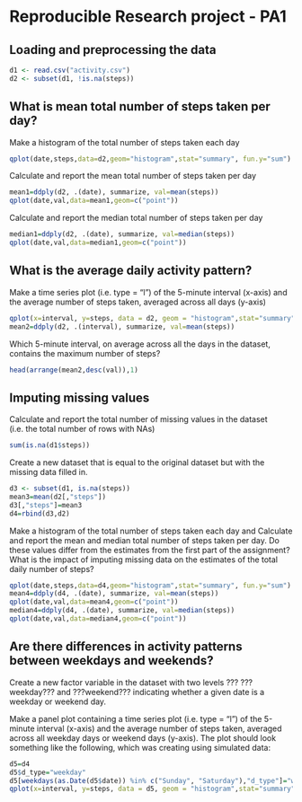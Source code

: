 Reproducible Research project - PA1
=====================

## Loading and preprocessing the data

```r
d1 <- read.csv("activity.csv")
d2 <- subset(d1, !is.na(steps))
```
## What is mean total number of steps taken per day?

Make a histogram of the total number of steps taken each day
```r
qplot(date,steps,data=d2,geom="histogram",stat="summary", fun.y="sum")
```

Calculate and report the mean total number of steps taken per day
```r
mean1=ddply(d2, .(date), summarize, val=mean(steps)) 
qplot(date,val,data=mean1,geom=c("point"))
```

Calculate and report the median total number of steps taken per day
```r
median1=ddply(d2, .(date), summarize, val=median(steps)) 
qplot(date,val,data=median1,geom=c("point"))
```

## What is the average daily activity pattern?

Make a time series plot (i.e. type = "l") of the 5-minute interval (x-axis) and the average number of steps taken, averaged across all days (y-axis)
```r
qplot(x=interval, y=steps, data = d2, geom = "histogram",stat="summary", fun.y="mean")
mean2=ddply(d2, .(interval), summarize, val=mean(steps))
```

Which 5-minute interval, on average across all the days in the dataset, contains the maximum number of steps?
```r
head(arrange(mean2,desc(val)),1)
```

## Imputing missing values

Calculate and report the total number of missing values in the dataset (i.e. the total number of rows with NAs)
```r
sum(is.na(d1$steps))   
```

Create a new dataset that is equal to the original dataset but with the missing data filled in.
```r
d3 <- subset(d1, is.na(steps))
mean3=mean(d2[,"steps"])
d3[,"steps"]=mean3
d4=rbind(d3,d2)
```

Make a histogram of the total number of steps taken each day and Calculate and report the mean and median total number of steps taken per day. Do these values differ from the estimates from the first part of the assignment? What is the impact of imputing missing data on the estimates of the total daily number of steps?
```r
qplot(date,steps,data=d4,geom="histogram",stat="summary", fun.y="sum")
mean4=ddply(d4, .(date), summarize, val=mean(steps)) 
qplot(date,val,data=mean4,geom=c("point"))
median4=ddply(d4, .(date), summarize, val=median(steps)) 
qplot(date,val,data=median4,geom=c("point"))
```

## Are there differences in activity patterns between weekdays and weekends?

Create a new factor variable in the dataset with two levels ??? ???weekday??? and ???weekend??? indicating whether a given date is a weekday or weekend day.

Make a panel plot containing a time series plot (i.e. type = "l") of the 5-minute interval (x-axis) and the average number of steps taken, averaged across all weekday days or weekend days (y-axis). The plot should look something like the following, which was creating using simulated data:
```r
d5=d4
d5$d_type="weekday"
d5[weekdays(as.Date(d5$date)) %in% c("Sunday", "Saturday"),"d_type"]="weekend"
qplot(x=interval, y=steps, data = d5, geom = "histogram",stat="summary", fun.y="mean",facets = . ~ d_type,)
```
